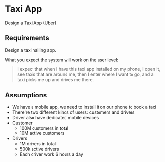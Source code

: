 # Taxi App

Design a Taxi App (Uber)

## Requirements

Design a taxi hailing app.

What you expect the system will work on the user level:

> I expect that when I have this taxi app installed on my phone, I open it, see taxis that are around me, then I enter where I want to go, and a taxi picks me up and drives me there.


## Assumptions

- We have a mobile app, we need to install it on our phone to book a taxi
- There're two different kinds of users: customers and drivers
- Driver also have dedicated mobile devices
- Customer:
  - 100M customers in total
  - 10M active customers
- Drivers
  - 1M drivers in total
  - 500k active drivers
  - Each driver work 6 hours a day
